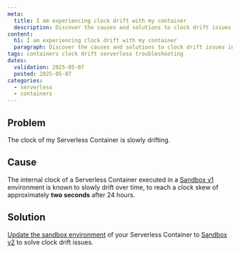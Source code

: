 ```yaml
---
meta:
  title: I am experiencing clock drift with my container
  description: Discover the causes and solutions to clock drift issues in Scaleway Serverless Containers.
content:
  h1: I am experiencing clock drift with my container
  paragraph: Discover the causes and solutions to clock drift issues in Scaleway Serverless Containers.
tags: containers clock drift serverless troubleshooting
dates:
  validation: 2025-05-07
  posted: 2025-05-07
categories:
  - serverless
  - containers
---
```


## Problem

The clock of my Serverless Container is slowly drifting.

## Cause

The internal clock of a Serverless Container executed in a [Sandbox v1](/serverless-containers/reference-content/containers-sandbox/) environment is known to slowly drift over time, to reach a clock skew of approximately **two seconds** after 24 hours.

## Solution

[Update the sandbox environment](/how-to/manage-a-container/#how-to-manage-a-container-deployment) of your Serverless Container to [Sandbox v2](/serverless-containers/reference-content/containers-sandbox/#sandbox-v2) to solve clock drift issues.